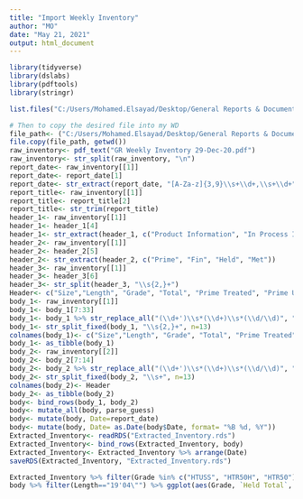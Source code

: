 ```yaml
---
title: "Import Weekly Inventory"
author: "MO"
date: "May 21, 2021"
output: html_document
---
```


```r
library(tidyverse)
library(dslabs)
library(pdftools)
library(stringr)

list.files("C:/Users/Mohamed.Elsayad/Desktop/General Reports & Documents/Weekly Inventory Reports")

# Then to copy the desired file into my WD
file_path<- ("C:/Users/Mohamed.Elsayad/Desktop/General Reports & Documents/Weekly Inventory Reports/GR Weekly Inventory 29-Dec-20.pdf")
file.copy(file_path, getwd())
raw_inventory<- pdf_text("GR Weekly Inventory 29-Dec-20.pdf")
raw_inventory<- str_split(raw_inventory, "\n")
report_date<- raw_inventory[[1]]
report_date<- report_date[1]
report_date<- str_extract(report_date, "[A-Za-z]{3,9}\\s+\\d+,\\s+\\d+")
report_title<- raw_inventory[[1]]
report_title<- report_title[2]
report_title<- str_trim(report_title)
header_1<- raw_inventory[[1]]
header_1<- header_1[4]
header_1<- str_extract(header_1, c("Product Information", "In Process Inventory"))
header_2<- raw_inventory[[1]]
header_2<- header_2[5]
header_2<- str_extract(header_2, c("Prime", "Fin", "Held", "Met"))
header_3<- raw_inventory[[1]]
header_3<- header_3[6]
header_3<- str_split(header_3, "\\s{2,}+")
Header<- c("Size","Length", "Grade", "Total", "Prime Treated", "Prime Untreated", "Fin Treated", "Fin Untreated", "Held Total", "Held Untreated", "Held Treated", "Met Released", "Met Unreleased")
body_1<- raw_inventory[[1]]
body_1<- body_1[7:33]
body_1<- body_1 %>% str_replace_all("(\\d+')\\s*(\\d+)\\s*(\\d/\\d)", "\\1\\2\"\\3")
body_1<- str_split_fixed(body_1, "\\s{2,}+", n=13)
colnames(body_1)<- c("Size","Length", "Grade", "Total", "Prime Treated", "Prime Untreated", "Fin Treated", "Fin Untreated", "Held Total", "Held Untreated", "Held Treated", "Met Released", "Met Unreleased")
body_1<- as_tibble(body_1)
body_2<- raw_inventory[[2]]
body_2<- body_2[7:14]
body_2<- body_2 %>% str_replace_all("(\\d+')\\s*(\\d+)\\s*(\\d/\\d)", "\\1\\2\"\\3")
body_2<- str_split_fixed(body_2, "\\s+", n=13)
colnames(body_2)<- Header
body_2<- as_tibble(body_2)
body<- bind_rows(body_1, body_2)
body<- mutate_all(body, parse_guess)
body<- mutate(body, Date=report_date) 
body<- mutate(body, Date= as.Date(body$Date, format= "%B %d, %Y"))
Extracted_Inventory<- readRDS("Extracted_Inventory.rds")
Extracted_Inventory<- bind_rows(Extracted_Inventory, body)
Extracted_Inventory<- Extracted_Inventory %>% arrange(Date)
saveRDS(Extracted_Inventory, "Extracted_Inventory.rds")
```

```r
Extracted_Inventory %>% filter(Grade %in% c("HTUSS", "HTR50H", "HTR50"), Length %in% c("17'06\"", "19'04\"", "15'07\"1/4\""), Size=="4") %>% group_by(Grade, Length) %>% summarize(total= sum(`Held Total`), Date) %>% ggplot(aes(Date, total, col= Length)) + geom_line() + theme(axis.text.x = element_text(angle=90, hjust=1))
body %>% filter(Length=="19'04\"") %>% ggplot(aes(Grade, `Held Total`, col= Grade)) + geom_bar(stat = "identity", width = 0.2) +  theme(axis.text.x = element_text(angle=90, hjust=1))
```

